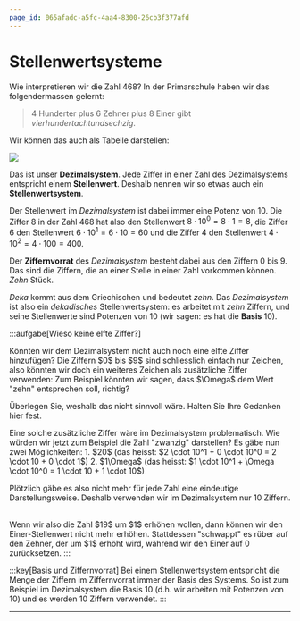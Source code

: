 ```yaml
---
page_id: 065afadc-a5fc-4aa4-8300-26cb3f377afd
---
```


# Stellenwertsysteme

Wie interpretieren wir die Zahl $468$? In der Primarschule haben wir das folgendermassen gelernt:

> $4$ Hunderter plus $6$ Zehner plus $8$ Einer gibt _vierhundertachtundsechzig_.

Wir können das auch als Tabelle darstellen:

![](./img/dezimalsystem.png)

Das ist unser **Dezimalsystem**. Jede Ziffer in einer Zahl des Dezimalsystems entspricht einem **Stellenwert**. Deshalb nennen wir so etwas auch ein **Stellenwertsystem**.

Der Stellenwert im _Dezimalsystem_ ist dabei immer eine Potenz von $10$. Die Ziffer $8$ in der Zahl $468$ hat also den Stellenwert $8 \cdot 10^0 = 8 \cdot 1 = 8$, die Ziffer $6$ den Stellenwert $6 \cdot 10^1 = 6 \cdot 10 = 60$ und die Ziffer $4$ den Stellenwert $4 \cdot 10^2 = 4 \cdot 100 = 400$.

Der **Ziffernvorrat** des _Dezimalsystem_ besteht dabei aus den Ziffern $0$ bis $9$. Das sind die Ziffern, die an einer Stelle in einer Zahl vorkommen können. _Zehn_ Stück.

_Deka_ kommt aus dem Griechischen und bedeutet _zehn_. Das _Dezimalsystem_ ist also ein _dekadisches_ Stellenwertsystem: es arbeitet mit _zehn_ Ziffern, und seine Stellenwerte sind Potenzen von $10$ (wir sagen: es hat die **Basis** $10$).

:::aufgabe[Wieso keine elfte Ziffer?]

<TaskState id="5a30ac4f-84f6-491f-ad07-ed13b48e1a4a" />
Könnten wir dem Dezimalsystem nicht auch noch eine elfte Ziffer hinzufügen? Die Ziffern $0$ bis $9$ sind
schliesslich einfach nur Zeichen, also könnten wir doch ein weiteres Zeichen als zusätzliche Ziffer verwenden:
Zum Beispiel könnten wir sagen, dass $\Omega$ dem Wert "zehn" entsprechen soll, richtig?

Überlegen Sie, weshalb das nicht sinnvoll wäre. Halten Sie Ihre Gedanken hier fest.

<QuillV2 id="e378bc05-202f-4d44-ac4a-83c0a5dffbea" />

<Solution id="6b99a483-360c-4b3c-9f33-e3125aaede72">
Eine solche zusätzliche Ziffer wäre im Dezimalsystem problematisch. Wie würden wir jetzt zum Beispiel die Zahl "zwanzig" darstellen? Es gäbe nun zwei Möglichkeiten:
1. $20$ (das heisst: $2 \cdot 10^1 + 0 \cdot 10^0 = 2 \cdot 10 + 0 \cdot 1$)
2. $1\Omega$ (das heisst: $1 \cdot 10^1 + \Omega \cdot 10^0 = 1 \cdot 10 + 1 \cdot 10$)

Plötzlich gäbe es also nicht mehr für jede Zahl eine eindeutige Darstellungsweise. Deshalb verwenden wir im Dezimalsystem nur 10 Ziffern.

<br/>
Wenn wir also die Zahl $19$ um $1$ erhöhen wollen, dann können wir den Einer-Stellenwert nicht mehr erhöhen. Stattdessen "schwappt" es rüber auf den Zehner, der um $1$ erhöht wird, während wir den Einer auf 0 zurücksetzen.
</Solution>
:::

:::key[Basis und Ziffernvorrat] Bei einem Stellenwertsystem entspricht die Menge der Ziffern im Ziffernvorrat immer der Basis des Systems. So ist zum Beispiel im Dezimalsystem die Basis $10$ (d.h. wir arbeiten mit Potenzen von $10$) und es werden 10 Ziffern verwendet. :::

---
